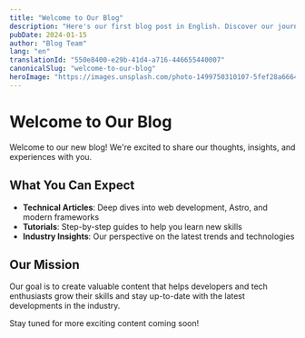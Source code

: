 ```yaml
---
title: "Welcome to Our Blog"
description: "Here's our first blog post in English. Discover our journey and what's coming next."
pubDate: 2024-01-15
author: "Blog Team"
lang: "en"
translationId: "550e8400-e29b-41d4-a716-446655440007"
canonicalSlug: "welcome-to-our-blog"
heroImage: "https://images.unsplash.com/photo-1499750310107-5fef28a66643?ixlib=rb-4.0.3&auto=format&fit=crop&w=1200&h=600&q=80"
---
```


# Welcome to Our Blog

Welcome to our new blog! We're excited to share our thoughts, insights, and experiences with you.

## What You Can Expect

- **Technical Articles**: Deep dives into web development, Astro, and modern frameworks
- **Tutorials**: Step-by-step guides to help you learn new skills
- **Industry Insights**: Our perspective on the latest trends and technologies

## Our Mission

Our goal is to create valuable content that helps developers and tech enthusiasts grow their skills and stay up-to-date with the latest developments in the industry.

Stay tuned for more exciting content coming soon!

